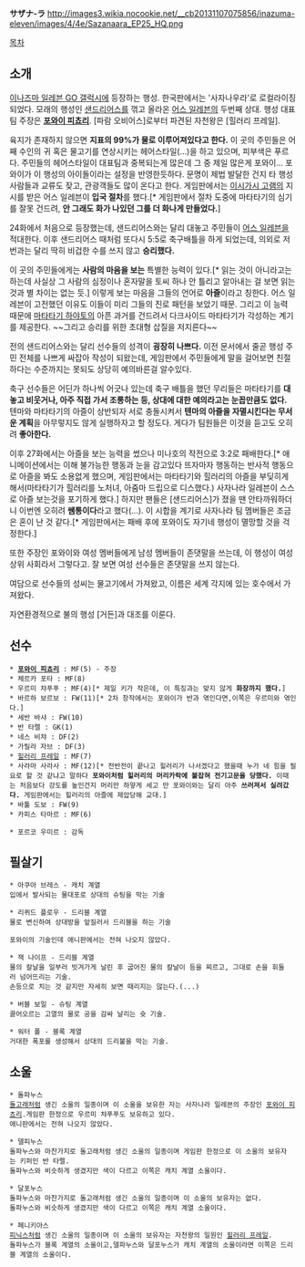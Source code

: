 '''サザナ-ラ'''
http://images3.wikia.nocookie.net/__cb20131107075856/inazuma-eleven/images/4/4e/Sazanaara_EP25_HQ.png

[[목차]] 

== 소개 ==
[[이나즈마 일레븐 GO 갤럭시]]에 등장하는 행성. 한국판에서는 '사자나우라'로 로컬라이징되었다. 모래의 행성인 [[샌드리어스]]를 꺾고 올라온 [[어스 일레븐]]의 두번째 상대. 행성 대표팀 주장은 '''[[포와이 피쵸리]]'''. [파람 오비어스]로부터 파견된 자천왕은 [힐러리 프레일].

육지가 존재하지 않으면 '''지표의 99%가 물로 이루어져있다고 한다.'''
이 곳의 주민들은 어째 수인의 귀 혹은 물고기를 연상시키는 헤어스타일(...)을 하고 있으며, 피부색은 푸르다. 주민들의 헤어스타일이 대표팀과 중복되는게 많은데 그 중 제일 많은게 포와이... 포와이가 이 행성의 아이돌이라는 설정을 반영한듯하다. 문명이 제법 발달한 건지 타 행성 사람들과 교류도 잦고, 관광객들도 많이 온다고 한다. 게임판에서는 [[이시가시 고램]]의 지시를 받은 어스 일레븐이 '''입국 절차'''를 했다.[* 게임판에서 절차 도중에 마타타기의 심기를 잘못 건드려, '''안 그래도 화가 나있던 그를 더 화나게 만들었다.''']

24화에서 처음으로 등장했는데, 샌드리어스와는 달리 대놓고 주민들이 [[어스 일레븐]]을 적대한다. 이후 샌드리어스 때처럼 또다시 5:5로 축구배틀을 하게 되었는데, 의외로 저번과는 달리 딱히 비겁한 수를 쓰지 않고 '''승리했다.'''

이 곳의 주민들에게는 '''사람의 마음을 보는''' 특별한 능력이 있다.[* 읽는 것이 아니라고는 하는데 사실상 그 사람의 심정이나 혼자말을 토씨 하나 안 틀리고 알아내는 걸 보면 읽는 것과 별 차이는 없는 듯.] 이렇게 보는 마음을 그들의 언어로 '''아즐'''이라고 칭한다. 어스 일레븐이 고전했던 이유도 이들이 미리 그들의 진로 패턴을 보았기 때문. 그리고 이 능력 때문에 [[마타타기 하야토]]의 아픈 과거를 건드려서 다크사이드 마타타기가 각성하는 계기를 제공한다. ~~그리고 승리를 위한 초대형 삽질을 저지른다~~

전의 샌드리어스와는 달리 선수들의 성격이 '''굉장히 나쁘다.''' 이전 문서에서 줄곧 행성 주민 전체를 나쁘게 싸잡아 작성이 되왔는데, 게임판에서 주민들에게 말을 걸어보면 친절하다는 수준까지는 못되도 상당히 예의바른걸 알수있다.

축구 선수들은 어딘가 하나씩 어긋나 있는데 축구 배틀을 했던 무리들은 마타타기를 '''대놓고 비웃거나, 아주 직접 가서 조롱하는 등, 상대에 대한 예의라고는 눈꼽만큼도 없다.''' 텐마와 마타타기의 아즐이 상반되자 서로 충돌시켜서 '''텐마의 아즐을 자멸시킨다는 무서운 계획'''을 아무렇지도 않게 실행하자고 할 정도다. 게다가 팀원들은 이것을 듣고도 오히려 '''좋아한다.'''

이후 27화에서는 아즐을 보는 능력을 썼으나 미나호의 작전으로 3:2로 패배한다.[* 애니메이션에서는 이해 불가능한 행동과 눈을 감고있다 뜨자마자 행동하는 반사적 행동으로 아즐을 봐도 소용없게 했으며, 게임판에서는 마타타기와 힐러리의 아즐을 부딪히게 해서(마타타기가 힐러리를 노처녀, 아줌마 드립으로 디스했다.) 사자나라 일레븐이 스스로 아즐 보는것을 포기하게 했다.] 하지만 팬들은 [샌드리어스]가 졌을 땐 안타까워하더니 이번엔 오히려 '''쌤통이다'''라고 했다(...). 이 시합을 계기로 사자나라 팀 멤버들은 조금은 혼이 난 것 같다.[* 게임판에서는 패배 후에 포와이도 자기네 행성이 멸망할 것을 걱정한다.]

또한 주장인 포와이와 여성 멤버들에게 남성 멤버들이 존댓말을 쓰는데, 이 행성이 여성 상위 사회라서 그렇다고. 잘 보면 여성 선수들은 존댓말을 쓰지 않는다.

여담으로 선수들의 성씨는 물고기에서 가져왔고, 이름은 세계 각지에 있는 호수에서 가져왔다.

자연환경적으로 불의 행성 [거든]과 대조를 이룬다.

== 선수 ==
 * '''[[포와이 피쵸리]]''' : MF(5) - 주장
 * 체르카 포타 : MF(8)
 * 우르미 챠푸푸 : MF(4)[* 제일 키가 작은데, 이 특징과는 맞지 않게 '''화장까지 했다.''']
 * 바르하 보르보 : FW(11)[* 2차 창작에서는 포와이가 반과 엮인다면,이쪽은 우르미와 엮인다.]
 * 세반 바샤 : FW(10)
 * 반 타렐 : GK(1)
 * 네스 비챠 : DF(2)
 * 가릴라 자브 : DF(3)
 * [[힐러리 프레일]] : MF(7)
 * 사라마 사라사 : MF(12)[* 전반전이 끝나고 힐러리가 나서겠다고 했을때 누가 네 힘을 필요로 할 것 같냐고 말하다 '''포와이처럼 힐러리의 머리카락에 붙잡혀 전기고문을 당했다.''' 이때는 처음보다 강도를 높인건지 머리만 하얗게 세고 만 포와이와는 달리 아주 '''쓰러져서 실려갔다.''' 게임판에서는 힐러리의 아즐에 제압당해 교대.]
 * 바툴 도보 : FW(9)
 * 카피스 타마르 : MF(6)

 * 포르코 우미르 : 감독

== 필살기 ==

 * 아쿠아 브레스 - 캐치 계열
 입에서 발사되는 물대포로 상대의 슈팅을 막는 기술

 * 리퀴드 플로우 - 드리블 계열
 물로 변신하여 상대방을 앞질러서 드리블을 하는 기술

 포와이의 기술인데 애니판에서는 전혀 나오지 않았다.

 * 잭 나이프 - 드리블 계열
 물의 칼날을 일부러 빗겨가게 날린 후 굽어진 물의 칼날이 등을 찌르고, 그대로 손을 휘둘러 넘어뜨리는 기술.
 손등으로 치는 것 같지만 자세히 보면 때리지는 않는다.(...)

 * 버블 보일 - 슈팅 계열
 끓어오르는 고열의 물로 공을 감싸 날리는 슛 기술.

 * 워터 폴 - 블록 계열
 거대한 폭포를 생성해서 상대의 드리불을 막는 기술.
== 소울 ==
 * 돌파누스
 [[돌고래]]처럼 생긴 소울의 일종이며 이 소울을 보유한 자는 사자나라 일레븐의 주장인 [[포와이 피쵸리]].게임판 한정으로 우르미 챠푸푸도 보유하고 있다.
 애니판에서는 전혀 나오지 않았다.

 * 델피누스
 돌파누스와 마찬가지로 돌고래처럼 생긴 소울의 일종이며 게임판 한정으로 이 소울의 보유자는 키퍼인 반 타렐.
 돌파누스와 비슷하게 생겼지만 색이 다르고 이쪽은 캐치 계열 소울이다.

 * 달포누스
 돌파누스와 마찬가지로 돌고래처럼 생긴 소울의 일종이며 이 소울의 보유자는 없다.
 돌파누스와 비슷하게 생겼지만 색이 다르고 이쪽은 캐치 계열 소울이다.

 * 페니키아스
 [[피닉스]]처럼 생긴 소울의 일종이며 이 소울의 보유자는 자천왕의 일원인 [[힐러리 프레일]].
 돌파누스가 블록 계열의 소울이고,델파누스와 달포누스가 캐치 계열의 소울이라면 이쪽은 드리블 계열의 소울이다.
